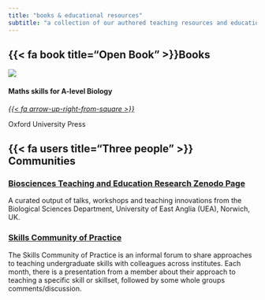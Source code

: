 ```yaml
---
title: "books & educational resources"
subtitle: "a collection of our authored teaching resources and educational community partners"
---
```



## {{< fa book title="Open Book" >}}Books

::: {.grid}

::: {.g-col-12 .g-col-md-4}

<div class="card h-100">
<img src="images/maths-skills-for-a-level-biology.jpg" class="card-img-top">
<div class="card-body d-flex flex-column">
<h4 class="card-title">Maths skills for A-level Biology</h4>
<div class="card-text text-center">
<a href="https://amzn.eu/d/bKpjHn9"><i>{{< fa arrow-up-right-from-square >}}</i></a>
<p>Oxford University Press</p>
</div>
<div class="text-center">

</div>
</div>
</div>

:::

:::

## {{< fa users title="Three people" >}} Communities

### [Biosciences Teaching and Education Research Zenodo Page](https://zenodo.org/communities/uea-bio-teaching) 

A curated output of talks, workshops and teaching innovations from the Biological Sciences Department, University of East Anglia (UEA), Norwich, UK. 

### [Skills Community of Practice](https://www.skillscop.com/)

The Skills Community of Practice is an informal forum to share approaches to teaching undergraduate skills with colleagues across institutes. Each month, there is a presentation from a member about their approach to teaching a specific skill or skillset, followed by some whole groups comments/discussion.








